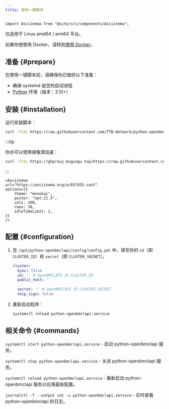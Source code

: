 ```yaml
---
title: 使用一键脚本
---
```


````mdx-code-block
import Asciinema from "@site/src/components/Asciinema";
````

仅适用于 Linux amd64 / arm64 平台。

如果你想使用 Docker，请转到[使用 Docker](/docs/deploy-with-docker)。

## 准备 {#prepare}

在使用一键脚本前，请确保你已做好以下准备：

- 确保 systemd 是您的启动进程
- [Python](https://www.python.org/) 环境（版本：3.10+）

## 安装 {#installation}

运行安装脚本：

```sh
curl -fsSL https://raw.githubusercontent.com/TTB-Network/python-openbmclapi/master/installer/installer.sh | sudo bash -s
```

:::tip

你亦可以使用镜像源加速：

```sh
curl -fsSL https://ghproxy.bugungu.top/https://raw.githubusercontent.com/TTB-Network/python-openbmclapi/master/installer/installer.sh | sudo bash -s
```

:::

````mdx-code-block
<Asciinema
url="https://asciinema.org/a/657455.cast"
options={{
    theme: "monokai",
    poster: "npt:21.5",
    cols: 100,
    rows: 30,
    idleTimeLimit: 1,
}}
/>
````


## 配置 {#configuration}

1. 在 `/opt/python-openbmclapi/config/config.yml` 中，填写你的 `id`（即 `CLUSTER_ID`）和 `secret`（即 `CLUSTER_SECRET`）。

    ```yml title="/opt/python-openbmclapi/config/config.yml" {3,6}
    cluster:
      byoc: false
      id: '' # OpenBMCLAPI 的 CLUSTER_ID
      public_host: ''
      ...
      secret: '' # OpenBMCLAPI 的 CLUSTER_SECRET
      skip_sign: false
    ```

2. 重新启动程序：

    ```sh
    systemctl reload python-openbmclapi.service
    ```

## 相关命令 {#commands}

`systemctl start python-openbmclapi.service` - 启动 python-openbmclapi 服务。

`systemctl stop python-openbmclapi.service` - 关闭 python-openbmclapi 服务。

`systemctl reload python-openbmclapi.service` - 重新启动 python-openbmclapi 服务以应用最新配置。

`journalctl -f --output cat -u python-openbmclapi.service` - 实时查看 python-openbmclapi 的日志。
